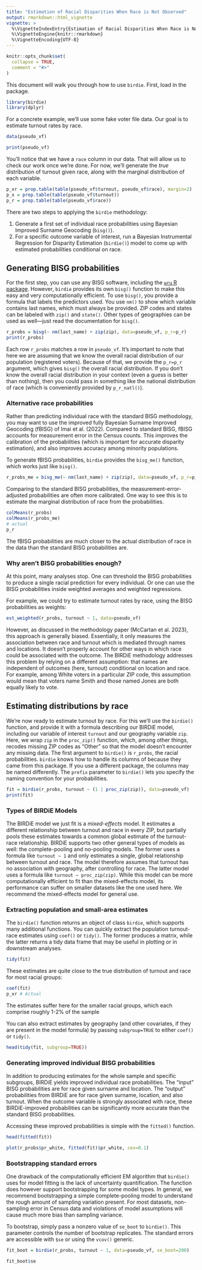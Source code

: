 ```yaml
---
title: "Estimation of Racial Disparities When Race is Not Observed"
output: rmarkdown::html_vignette
vignette: >
  %\VignetteIndexEntry{Estimation of Racial Disparities When Race is Not Observed}
  %\VignetteEngine{knitr::rmarkdown}
  %\VignetteEncoding{UTF-8}
---
```


```r
knitr::opts_chunk$set(
  collapse = TRUE,
  comment = "#>"
)
```

This document will walk you through how to use `birdie`. First, load in the package.

```r
library(birdie)
library(dplyr)
```

For a concrete example, we'll use some fake voter file data.
Our goal is to estimate turnout rates by race.

```r
data(pseudo_vf)

print(pseudo_vf)
```

You'll notice that we have a `race` column in our data.
That will allow us to check our work once we're done.
For now, we'll generate the *true* distribution of turnout given race, along with the marginal distribution of each variable.

```r
p_xr = prop.table(table(pseudo_vf$turnout, pseudo_vf$race), margin=2)
p_x = prop.table(table(pseudo_vf$turnout))
p_r = prop.table(table(pseudo_vf$race))
```

There are two steps to applying the `birdie` methodology:

1. Generate a first set of individual race probabilities using Bayesian Improved Surname Geocoding (`bisg()`).
1. For a specific outcome variable of interest, run a Bayesian Instrumental Regression for Disparity Estimation (`birdie()`) model to come up with estimated probabilities conditional on race.

## Generating BISG probabilities

For the first step, you can use any BISG software, including the [`wru` R package](https://cran.r-project.org/package=wru).
However, `birdie` provides its own `bisg()` function to make this easy and very computationally efficient.
To use `bisg()`, you provide a formula that labels the predictors used.
You use `nm()` to show which variable contains last names, which must always be provided.
ZIP codes and states can be labeled with `zip()` and `state()`.
Other types of geographies can be used as well---just read the documentation for `bisg()`.

```r
r_probs = bisg(~ nm(last_name) + zip(zip), data=pseudo_vf, p_r=p_r)
print(r_probs)
```

Each row `r_probs` matches a row in `pseudo_vf`.
It's important to note that here we are assuming that we know the overall racial distribution of our population (registered voters).
Because of that, we provide the `p_r=p_r` argument, which gives `bisg()` the overall racial distribution.
If you don't know the overall racial distribution in your context (even a guess is better than nothing), then you could pass in something like the national distribution of race (which is conveniently provided by `p_r_natl()`).

### Alternative race probabilities

Rather than predicting individual race with the standard BISG methodology, you may want to use the improved fully Bayesian Surname Improved Geocoding (fBISG) of Imai et al. (2022).
Compared to standard BISG, fBISG accounts for measurement error in the Census counts.
This improves the calibration of the probabilities (which is important for accurate disparity estimation), and also improves accuracy among minority populations.

To generate fBISG probabilities, `birdie` provides the `bisg_me()` function, which works just like `bisg()`.

```r
r_probs_me = bisg_me(~ nm(last_name) + zip(zip), data=pseudo_vf, p_r=p_r, iter=2000)
```

Comparing to the standard BISG probabilities, the measurement-error-adjusted probabilities are often more calibrated.
One way to see this is to estimate the marginal distribution of race from the probabilities.

```r
colMeans(r_probs)
colMeans(r_probs_me)
# actual 
p_r
```

The fBISG probabilities are much closer to the actual distribution of race in the data than the standard BISG probabilities are.

### Why aren't BISG probabilities enough?

At this point, many analyses stop.
One can threshold the BISG probabilities to produce a single racial prediction for every individual.
Or one can use the BISG probabilities inside weighted averages and weighted regressions.

For example, we could try to estimate turnout rates by race, using the BISG probabilities as weights:

```r
est_weighted(r_probs, turnout ~ 1, data=pseudo_vf)
```

However, as discussed in the methodology paper (McCartan et al. 2023), this approach is generally biased.
Essentially, it only measures the association between race and turnout which is mediated through names and locations.
It doesn't properly account for other ways in which race could be associated with the outcome.
The BIRDiE methodology addresses this problem by relying on a different assumption: that names are independent of outcomes (here, turnout) conditional on location and race.
For example, among White voters in a particular ZIP code, this assumption would mean that voters name Smith and those named Jones are both equally likely to vote.

## Estimating distributions by race

We're now ready to estimate turnout by race.
For this we'll use the `birdie()` function, and provide it with a formula describing our BIRDiE model, including our variable of interest `turnout` and our geography variable `zip`.
Here, we wrap `zip` in the `proc_zip()` function, which, among other things, recodes missing ZIP codes as "Other" so that the model doesn't encounter any missing data.
The first argument to `birdie()` is `r_probs`, the racial probabilities.
`birdie` knows how to handle its columns of because they came from this package.
If you use a different package, the columns may be named differently.
The `prefix` parameter to `birdie()` lets you specify the naming convention for your probabilities.

```r
fit = birdie(r_probs, turnout ~ (1 | proc_zip(zip)), data=pseudo_vf)
print(fit)
```

### Types of BIRDiE Models

The BIRDiE model we just fit is a *mixed-effects* model.
It estimates a different relationship between turnout and race in every ZIP, but partially pools these estimates towards a common global estimate of the turnout-race relationship.
BIRDiE supports two other general types of models as well: the complete-pooling and no-pooling models.
The former uses a formula like `turnout ~ 1` and only estimates a single, global relationship between turnout and race.
The model therefore assumes that turnout has no association with geography, after controlling for race.
The latter model uses a formula like `turnout ~ proc_zip(zip)`.
While this model can be more computationally efficient to fit than the mixed-effects model, its performance can suffer on smaller datasets like the one used here.
We recommend the mixed-effects model for general use.

### Extracting population and small-area  estimates

The `birdie()` function returns an object of class `birdie`, which supports many additional functions.
You can quickly extract the population turnout-race estimates using `coef()` or `tidy()`.
The former produces a matrix, while the latter returns a tidy data frame that may be useful in plotting or in downstream analyses.

```r
tidy(fit)
```

These estimates are quite close to the true distribution of turnout and race for most racial groups:

```r
coef(fit)
p_xr # Actual
```

The estimates suffer here for the smaller racial groups, which each comprise roughly 1-2% of the sample

You can also extract estimates by geography (and other covariates, if they are present in the model formula) by passing `subgroup=TRUE` to either `coef()` or `tidy()`.

```r
head(tidy(fit, subgroup=TRUE))
```

### Generating improved individual BISG probabilities

In addition to producing estimates for the whole sample and specific subgroups, BIRDiE yields improved individual race probabilities.
The "input" BISG probabilities are for race given surname and location.
The "output" probabilities from BIRDiE are for race given surname, location, and also turnout.
When the outcome variable is strongly associated with race, these BIRDiE-improved probabilities can be significantly more accurate than the standard BISG probabilities.

Accessing these improved probabilities is simple with the `fitted()` function.
```r
head(fitted(fit))

plot(r_probs$pr_white, fitted(fit)$pr_white, cex=0.1)
```

### Bootstrapping standard errors

One drawback of the computationally efficient EM algorithm that `birdie()` uses for model fitting is the lack of uncertainty quantification.
The function does however support bootstrapping for some model types.
In general, we recommend bootstrapping a simple complete-pooling model to understand the rough amount of sampling variation present.
For most datasets, non-sampling error in Census data and violations of model assumptions will cause much more bias than sampling variance.

To bootstrap, simply pass a nonzero value of `se_boot` to `birdie()`.
This parameter controls the number of bootstrap replicates.
The standard errors are accessible with `$se` or using the `vcov()` generic.

```r
fit_boot = birdie(r_probs, turnout ~ 1, data=pseudo_vf, se_boot=200)

fit_boot$se
```
